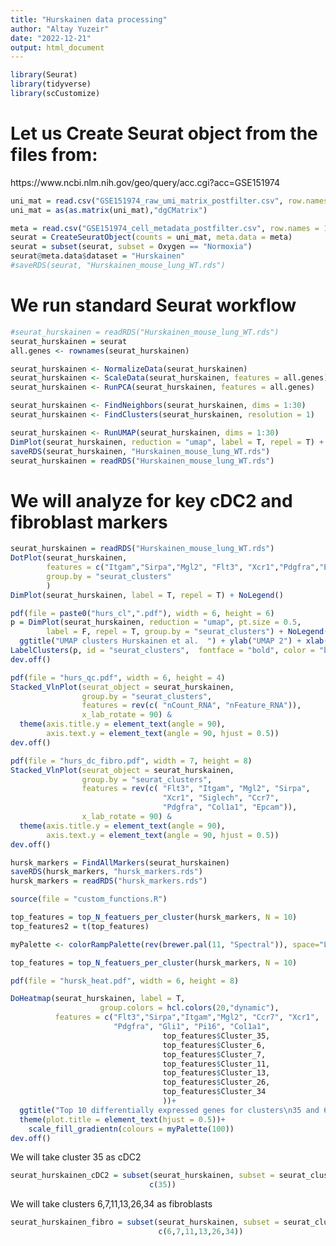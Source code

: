 ```yaml
---
title: "Hurskainen data processing"
author: "Altay Yuzeir"
date: "2022-12-21"
output: html_document
---
```



```r
library(Seurat)
library(tidyverse)
library(scCustomize)

```

# Let us Create Seurat object from the files from:
https://www.ncbi.nlm.nih.gov/geo/query/acc.cgi?acc=GSE151974

```r
uni_mat = read.csv("GSE151974_raw_umi_matrix_postfilter.csv", row.names = 1)
uni_mat = as(as.matrix(uni_mat),"dgCMatrix")

meta = read.csv("GSE151974_cell_metadata_postfilter.csv", row.names = 1)
seurat = CreateSeuratObject(counts = uni_mat, meta.data = meta)
seurat = subset(seurat, subset = Oxygen == "Normoxia")
seurat@meta.data$dataset = "Hurskainen"
#saveRDS(seurat, "Hurskainen_mouse_lung_WT.rds")
```

# We run standard Seurat workflow
```r
#seurat_hurskainen = readRDS("Hurskainen_mouse_lung_WT.rds")
seurat_hurskainen = seurat
all.genes <- rownames(seurat_hurskainen)

seurat_hurskainen <- NormalizeData(seurat_hurskainen)
seurat_hurskainen <- ScaleData(seurat_hurskainen, features = all.genes)
seurat_hurskainen <- RunPCA(seurat_hurskainen, features = all.genes)

seurat_hurskainen <- FindNeighbors(seurat_hurskainen, dims = 1:30)
seurat_hurskainen <- FindClusters(seurat_hurskainen, resolution = 1)

seurat_hurskainen <- RunUMAP(seurat_hurskainen, dims = 1:30)
DimPlot(seurat_hurskainen, reduction = "umap", label = T, repel = T) + NoLegend()
saveRDS(seurat_hurskainen, "Hurskainen_mouse_lung_WT.rds")
seurat_hurskainen = readRDS("Hurskainen_mouse_lung_WT.rds")
```

# We will analyze for key cDC2 and fibroblast markers
```r
seurat_hurskainen = readRDS("Hurskainen_mouse_lung_WT.rds")
DotPlot(seurat_hurskainen, 
        features = c("Itgam","Sirpa","Mgl2", "Flt3", "Xcr1","Pdgfra","Epcam","Itgae"),
        group.by = "seurat_clusters"
        )
DimPlot(seurat_hurskainen, label = T, repel = T) + NoLegend()
```

```r
pdf(file = paste0("hurs_cl",".pdf"), width = 6, height = 6)
p = DimPlot(seurat_hurskainen, reduction = "umap", pt.size = 0.5, 
        label = F, repel = T, group.by = "seurat_clusters") + NoLegend() +
  ggtitle("UMAP clusters Hurskainen et al.  ") + ylab("UMAP 2") + xlab("UMAP 1")
LabelClusters(p, id = "seurat_clusters",  fontface = "bold", color = "black")
dev.off()
```

```r
pdf(file = "hurs_qc.pdf", width = 6, height = 4)
Stacked_VlnPlot(seurat_object = seurat_hurskainen, 
                group.by = "seurat_clusters",
                features = rev(c( "nCount_RNA", "nFeature_RNA")),
                x_lab_rotate = 90) & 
  theme(axis.title.y = element_text(angle = 90),
        axis.text.y = element_text(angle = 90, hjust = 0.5))
dev.off()
```


```r
pdf(file = "hurs_dc_fibro.pdf", width = 7, height = 8)
Stacked_VlnPlot(seurat_object = seurat_hurskainen, 
                group.by = "seurat_clusters",
                features = rev(c( "Flt3", "Itgam", "Mgl2", "Sirpa",
                                  "Xcr1", "Siglech", "Ccr7", 
                                  "Pdgfra", "Col1a1", "Epcam")),
                x_lab_rotate = 90) & 
  theme(axis.title.y = element_text(angle = 90),
        axis.text.y = element_text(angle = 90, hjust = 0.5))
dev.off()
```


```r
hursk_markers = FindAllMarkers(seurat_hurskainen)
saveRDS(hursk_markers, "hursk_markers.rds")
hursk_markers = readRDS("hursk_markers.rds")

source(file = "custom_functions.R")

top_features = top_N_featuers_per_cluster(hursk_markers, N = 10)
top_features2 = t(top_features)

myPalette <- colorRampPalette(rev(brewer.pal(11, "Spectral")), space="Lab")
```


```r
top_features = top_N_featuers_per_cluster(hursk_markers, N = 10)

pdf(file = "hursk_heat.pdf", width = 6, height = 8)

DoHeatmap(seurat_hurskainen, label = T, 
                    group.colors = hcl.colors(20,"dynamic"),
          features = c("Flt3","Sirpa","Itgam","Mgl2", "Ccr7", "Xcr1",
                       "Pdgfra", "Gli1", "Pi16", "Col1a1",
                                  top_features$Cluster_35,
                                  top_features$Cluster_6,
                                  top_features$Cluster_7,
                                  top_features$Cluster_11,
                                  top_features$Cluster_13,
                                  top_features$Cluster_26,
                                  top_features$Cluster_34
                                  ))+
  ggtitle("Top 10 differentially expressed genes for clusters\n35 and 6,7,11,13,26,34 from Hurskainen et al.") + 
  theme(plot.title = element_text(hjust = 0.5))+
    scale_fill_gradientn(colours = myPalette(100))
dev.off()

```


We will take cluster 35 as cDC2
```r
seurat_hurskainen_cDC2 = subset(seurat_hurskainen, subset = seurat_clusters %in%
                               c(35))
```

We will take clusters 6,7,11,13,26,34 as fibroblasts 
```r
seurat_hurskainen_fibro = subset(seurat_hurskainen, subset = seurat_clusters %in%
                                 c(6,7,11,13,26,34))
```
